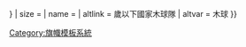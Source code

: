 {{country data {{{2}}}
| flaglink/core
| variant = {{{variant|{{{3|}}}}}}
| size = {{{size|}}}
| name = {{{name|}}}
| altlink = {{{1}}}歲以下國家木球隊
| altvar = 木球
}}<noinclude>
[[Category:旗幟模板系統]]
</noinclude>